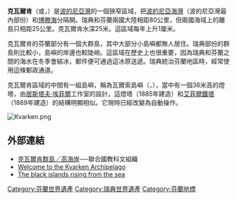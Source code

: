 {{世界自然遗产概要表
| site_img = File:Kvarken Archipelago Finland.png
| site_img_capt = 芬兰境内的克瓦爾肯群島
| site_img_width = 
| zh_name = [[高海岸|高海岸]]/克瓦爾肯群島
| en_name = High Coast / Kvarken Archipelago
| fr_name = Haute Côte / Archipel de Kvarken
| country = {{FIN}}、{{SWE}}
| Region = 欧洲和北美地区
| area = 194400公頃
| criterion_n = viii
| rg_year = 2000
| ex_rg_year = 2006年
| iucn = 
| remarks = 
| ID = 898
| org_url = http://whc.unesco.org/en/list/898
}}
'''克瓦爾肯'''（{{lang-sv|Kvarken}}或{{lang|sv|Qvarken}}，{{lang-fi|Merenkurkku}}）是[[波的尼亞灣|波的尼亞灣]]的一個狹窄區域，把[[波的尼亞海灣|波的尼亞海灣]]（波的尼亞灣最內部份）和[[博滕海|博滕海]]分隔開。瑞典和芬蘭兩國大陸相距80公里，但兩國海域上的離島只相距25公里。克瓦爾肯水深25米。這區域每年上升1厘米。

克瓦爾肯的芬蘭部分有一個大群島，其中大部分小島嶼都無人居住。瑞典部份的群島則比較小，島嶼的岸邊也較陡峭。這區域在歷史上也很重要，因為瑞典和芬蘭之間的海水在冬季會結冰，郵件便可通過這冰原送遞。瑞典統治芬蘭地區時，經常使用這條郵政通道。

克瓦爾肯區域的中間有一組島嶼，稱為瓦爾索島嶼（{{lang-sv|Valsörarna}}，{{lang-fi|Valassaaret}}），當中有一個36米高的燈塔，由[[居斯塔夫·埃菲爾|居斯塔夫·埃菲爾]]工作室的{{link-fr|亨利·勒包特|Henry Lepaute}}設計。這燈塔（1885年建造）和[[艾菲爾鐵塔|艾菲爾鐵塔]]（1889年建造）的結構明顯相似。它現時已經改變為自動操作。

[[File:Kvarken.png|thumb]]{{clear}}

== 外部連結 ==
{{commonscat|Kvarken|position=left}}
* [http://whc.unesco.org/en/list/898 克瓦爾肯群島／高海岸]{{Wayback|url=http://whc.unesco.org/en/list/898 |date=20170711122151 }}──聯合國教科文組織
* [https://www.vaasa.fi/en/see-and-experience/the-kvarken-archipelago-world-heritage-site/ Welcome to the Kvarken Archipelago] {{Wayback|url=https://www.vaasa.fi/en/see-and-experience/the-kvarken-archipelago-world-heritage-site/ |date=20201112020741 }} {{en}}
* [http://www.bbc.com/travel/story/20170414-the-black-islands-rising-from-the-sea The black islands rising from the sea] {{Wayback|url=http://www.bbc.com/travel/story/20170414-the-black-islands-rising-from-the-sea |date=20201112002823 }} {{en}}

{{瑞典世界遺產}}
{{芬蘭世界遺產}}

[[Category:芬蘭世界遺產|Category:芬蘭世界遺產]]
[[Category:瑞典世界遺產|Category:瑞典世界遺產]]
[[Category:芬蘭地標|Category:芬蘭地標]]